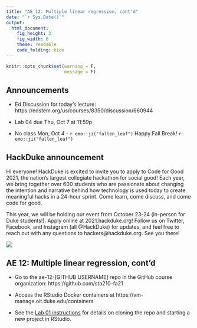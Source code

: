 ```yaml
---
title: "AE 12: Multiple linear regression, cont'd"
date: "`r Sys.Date()`"
output: 
  html_document: 
    fig_height: 3
    fig_width: 6
    theme: readable
    code_folding: hide
---
```


```r
knitr::opts_chunk$set(warning = F, 
                      message = F)
```


## Announcements

- Ed Discussion for today's lecture: https://edstem.org/us/courses/8350/discussion/660944

- Lab 04 due Thu, Oct 7 at 11:59p 

- No class Mon, Oct 4 - `r emo::ji("fallen_leaf")` Happy Fall Break! `r emo::ji("fallen_leaf")`

## HackDuke announcement

Hi everyone! HackDuke is excited to invite you to apply to Code for Good 2021, the nation’s largest collegiate hackathon for social good! Each year, we bring together over 600 students who are passionate about changing the intention and narrative behind how technology is used today to create meaningful hacks in a 24-hour sprint. Come learn, come discuss, and come code for good.

This year, we will be holding our event from October 23-24 (in-person for Duke students!). Apply online at 2021.hackduke.org! Follow us on Twitter, Facebook, and Instagram (all @HackDuke) for updates, and feel free to reach out with any questions to hackers@hackduke.org. See you there!

![](img/hd2021.png)

##  AE 12: Multiple linear regression, cont'd

- Go to the ae-12-[GITHUB USERNAME] repo in the GitHub course organization: https://github.com/sta210-fa21

- Access the RStudio Docker containers at https://vm-manage.oit.duke.edu/containers

- See the [Lab 01 instructions](https://sta210-fa21.netlify.app/labs/lab-01-ikea.html) for details on cloning the repo and starting a new project in RStudio.